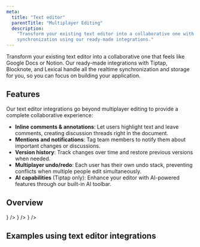 ```yaml
---
meta:
  title: "Text editor"
  parentTitle: "Multiplayer Editing"
  description:
    "Transform your existing text editor into a collaborative one with realtime
    synchronization using our ready-made integrations."
---
```


Transform your existing text editor into a collaborative one that feels like
Google Docs or Notion. Our ready-made integrations with Tiptap, Blocknote, and
Lexical handle all the realtime synchronization and storage for you, so you can
focus on building your application.

## Features

Our text editor integrations go beyond multiplayer editing to provide a complete
collaborative experience:

- **Inline comments & annotations**: Let users highlight text and leave
  comments, creating discussion threads right in the document.
- **Mentions and notifications**: Tag team members to notify them about
  important changes or discussions.
- **Version history**: Track changes over time and restore previous versions
  when needed.
- **Multiplayer undo/redo**: Each user has their own undo stack, preventing
  conflicts when multiple people edit simultaneously.
- **AI capabilities** (Tiptap only): Enhance your editor with AI-powered
  features through our built-in AI toolbar.

## Overview

<ListGrid columns={2}>
  <DocsCard
    type="technology"
    title="Tiptap"
    href="/docs/ready-made-features/multiplayer-editing/text-editor/tiptap"
    description="Add collaboration to your Tiptap editor"
    visual={<DocsTiptapIcon className="fill-product-icon-brand h-auto w-6" />}
  />
  <DocsCard
    type="technology"
    title="Blocknote"
    href="/docs/ready-made-features/multiplayer-editing/text-editor/blocknote"
    description="Add collaboration to your Blocknote editor"
    visual={
      <DocsBlocknotejsIcon className="fill-product-icon-brand h-auto w-6" />
    }
  />
  <DocsCard
    type="technology"
    title="Lexical"
    href="/docs/ready-made-features/multiplayer-editing/text-editor/lexical"
    description="Add collaboration to your Lexical editor"
    visual={<DocsLexicalIcon className="fill-product-icon-brand h-auto w-6" />}
  />
</ListGrid>

## Examples using text editor integrations

<ListGrid columns={2}>
  <ExampleCard
    example={{
      title: "Collaborative text editor",
      slug: "collaborative-text-editor/lexical",
      image: "/images/examples/thumbnails/text-editor.jpg",
    }}
    technologies={["nextjs"]}
    openInNewWindow
  />
  <ExampleCard
    example={{
      title: "Advanced collaborative text editor",
      slug: "collaborative-text-editor-advanced/nextjs-tiptap-advanced",
      image: "/images/examples/thumbnails/text-editor-advanced.jpg",
    }}
    technologies={["nextjs"]}
    openInNewWindow
  />
  <ExampleCard
    example={{
      title: "Linear-like issue tracker",
      slug: "linear-like-issue-tracker",
      image: "/images/examples/thumbnails/linear-like-issue-tracker.jpg",
    }}
    technologies={["nextjs"]}
    openInNewWindow
  />
  <ExampleCard
    example={{
      title: "Notion-like AI editor",
      slug: "notion-like-ai-editor",
      image: "/images/examples/thumbnails/notion-like-ai-editor.png",
    }}
    technologies={["nextjs"]}
    openInNewWindow
  />
</ListGrid>
